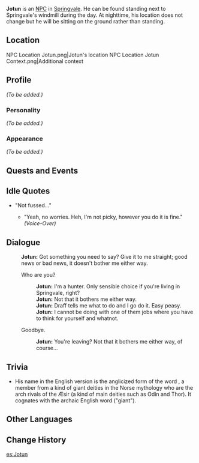 {{Meta
<!-- REMOVE THIS TEMPLATE AFTER ADDING MISSING INFO -->
|missing_NPC_profile  = yes
}}
{{Character Infobox
|region           = Mondstadt
|image            = NPC Jotun.png
|affiliation      = Springvale
|title            = Hunter
|type             = NPC
}}
'''Jotun''' {{Lang|non={{w|Jötunn|Jǫtunn}}}} is an [[NPC]] in [[Springvale]]. He can be found standing next to Springvale's windmill during the day. At nighttime, his location does not change but he will be sitting on the ground rather than standing.

==Location==
<gallery hideaddbutton="true" captionalign="center">
NPC Location Jotun.png|Jotun's location
NPC Location Jotun Context.png|Additional context
</gallery>

==Profile==
<!-- detailed story/lore information goes here -->
''(To be added.)''

===Personality===
''(To be added.)''

===Appearance===
''(To be added.)''

==Quests and Events==
{{Quest Appearances}}

==Idle Quotes==
* "Not fussed..."
** {{A|VO Jotun 01.ogg}} "Yeah, no worries. Heh, I'm not picky, however you do it is fine." ''(Voice-Over)''

==Dialogue==
{{Dialogue start}}
:'''Jotun:''' Got something you need to say? Give it to me straight; good news or bad news, it doesn't bother me either way.
:{{DIcon}} Who are you?
::'''Jotun:''' I'm a hunter. Only sensible choice if you're living in Springvale, right?
::'''Jotun:''' Not that it bothers me either way.
::'''Jotun:''' Draff tells me what to do and I go do it. Easy peasy.
::'''Jotun:''' I cannot be doing with one of them jobs where you have to think for yourself and whatnot.
:{{DIcon}} Goodbye.
::'''Jotun:''' You're leaving? Not that it bothers me either way, of course...
{{Dialogue end}}

==Trivia==
*His name in the English version is the anglicized form of the {{w|Old Norse}} word {{w|Jötunn|Jǫtunn}}, a member from a kind of giant deities in the Norse mythology who are the arch rivals of the Æsir (a kind of main deities such as Odin and Thor). It cognates with the archaic English word {{wt|ettin}} ("giant").

==Other Languages==
{{Other Languages|default_hidden = 1
|en      = Jotun
|zhs     = 约顿
|zhs_rm  = Yuēdùn
|zht     = 約頓
|zht_rm  = Yuēdùn
|ja      = ヨトゥン
|ja_rm   = Yotun
|ko      = 요툰
|ko_rm   = Yotun
|es      = Jotun
|fr      = Jotun
|ru      = Йотун
|th      = Jotun
|vi      = Jotun
|de      = Jotun
|id      = Jotun
|pt      = Jotun
}}

==Change History==
{{Change History|1.0}}

[[es:Jotun]]
